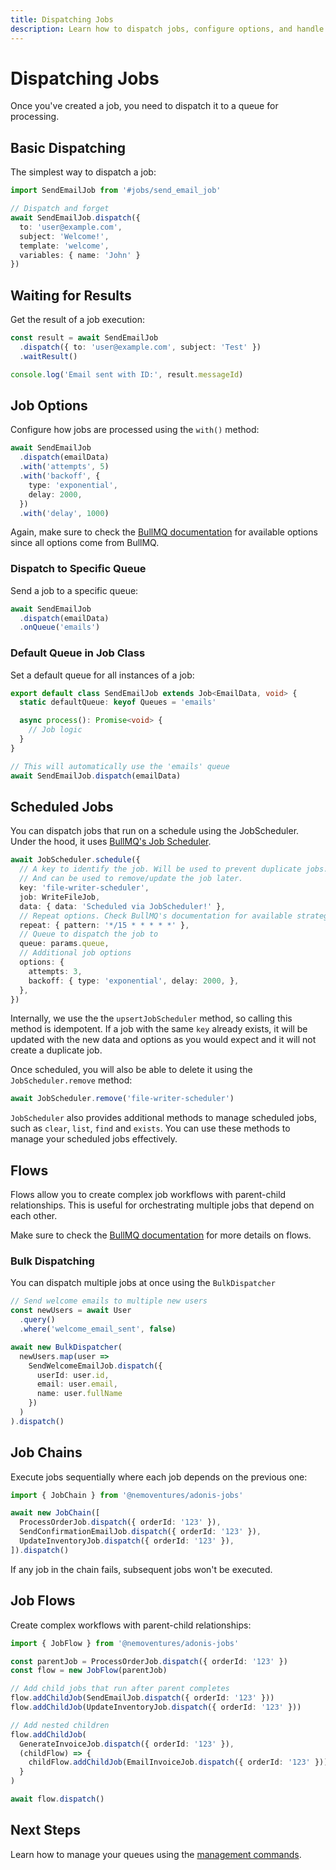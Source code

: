 ```yaml
---
title: Dispatching Jobs
description: Learn how to dispatch jobs, configure options, and handle job results
---
```


# Dispatching Jobs

Once you've created a job, you need to dispatch it to a queue for processing.

## Basic Dispatching

The simplest way to dispatch a job:

```typescript
import SendEmailJob from '#jobs/send_email_job'

// Dispatch and forget
await SendEmailJob.dispatch({
  to: 'user@example.com',
  subject: 'Welcome!',
  template: 'welcome',
  variables: { name: 'John' }
})
```

## Waiting for Results

Get the result of a job execution:

```typescript
const result = await SendEmailJob
  .dispatch({ to: 'user@example.com', subject: 'Test' })
  .waitResult()

console.log('Email sent with ID:', result.messageId)
```

## Job Options

Configure how jobs are processed using the `with()` method:

```typescript
await SendEmailJob
  .dispatch(emailData)
  .with('attempts', 5)
  .with('backoff', {
    type: 'exponential',
    delay: 2000,
  })
  .with('delay', 1000)
```

Again, make sure to check the [BullMQ documentation](https://docs.bullmq.io/) for available options since all options come from BullMQ.

### Dispatch to Specific Queue

Send a job to a specific queue:

```typescript
await SendEmailJob
  .dispatch(emailData)
  .onQueue('emails')
```

### Default Queue in Job Class

Set a default queue for all instances of a job:

```typescript
export default class SendEmailJob extends Job<EmailData, void> {
  static defaultQueue: keyof Queues = 'emails'

  async process(): Promise<void> {
    // Job logic
  }
}

// This will automatically use the 'emails' queue
await SendEmailJob.dispatch(emailData)
```

## Scheduled Jobs

You can dispatch jobs that run on a schedule using the JobScheduler. Under the hood, it uses [BullMQ's Job Scheduler](https://docs.bullmq.io/guide/job-schedulers).

```typescript
await JobScheduler.schedule({
  // A key to identify the job. Will be used to prevent duplicate jobs.
  // And can be used to remove/update the job later.
  key: 'file-writer-scheduler',
  job: WriteFileJob,
  data: { data: 'Scheduled via JobScheduler!' },
  // Repeat options. Check BullMQ's documentation for available strategies.
  repeat: { pattern: '*/15 * * * * *' },
  // Queue to dispatch the job to
  queue: params.queue,
  // Additional job options
  options: {
    attempts: 3,
    backoff: { type: 'exponential', delay: 2000, },
  },
})
```

Internally, we use the the `upsertJobScheduler` method, so calling this method is idempotent. If a job with the same `key` already exists, it will be updated with the new data and options as you would expect and it will not create a duplicate job.

Once scheduled, you will also be able to delete it using the `JobScheduler.remove` method:

```typescript
await JobScheduler.remove('file-writer-scheduler')
```

`JobScheduler` also provides additional methods to manage scheduled jobs, such as `clear`, `list`, `find` and `exists`. You can use these methods to manage your scheduled jobs effectively.

## Flows

Flows allow you to create complex job workflows with parent-child relationships. This is useful for orchestrating multiple jobs that depend on each other.

Make sure to check the [BullMQ documentation](https://docs.bullmq.io/guide/flows) for more details on flows.

### Bulk Dispatching

You can dispatch multiple jobs at once using the `BulkDispatcher`

```typescript
// Send welcome emails to multiple new users
const newUsers = await User
  .query()
  .where('welcome_email_sent', false)

await new BulkDispatcher(
  newUsers.map(user =>
    SendWelcomeEmailJob.dispatch({
      userId: user.id,
      email: user.email,
      name: user.fullName
    })
  )
).dispatch()
```

## Job Chains

Execute jobs sequentially where each job depends on the previous one:

```typescript
import { JobChain } from '@nemoventures/adonis-jobs'

await new JobChain([
  ProcessOrderJob.dispatch({ orderId: '123' }),
  SendConfirmationEmailJob.dispatch({ orderId: '123' }),
  UpdateInventoryJob.dispatch({ orderId: '123' }),
]).dispatch()
```

If any job in the chain fails, subsequent jobs won't be executed.

## Job Flows

Create complex workflows with parent-child relationships:

```typescript
import { JobFlow } from '@nemoventures/adonis-jobs'

const parentJob = ProcessOrderJob.dispatch({ orderId: '123' })
const flow = new JobFlow(parentJob)

// Add child jobs that run after parent completes
flow.addChildJob(SendEmailJob.dispatch({ orderId: '123' }))
flow.addChildJob(UpdateInventoryJob.dispatch({ orderId: '123' }))

// Add nested children
flow.addChildJob(
  GenerateInvoiceJob.dispatch({ orderId: '123' }),
  (childFlow) => {
    childFlow.addChildJob(EmailInvoiceJob.dispatch({ orderId: '123' }))
  }
)

await flow.dispatch()
```

## Next Steps

Learn how to manage your queues using the [management commands](/guides/queue-management).

